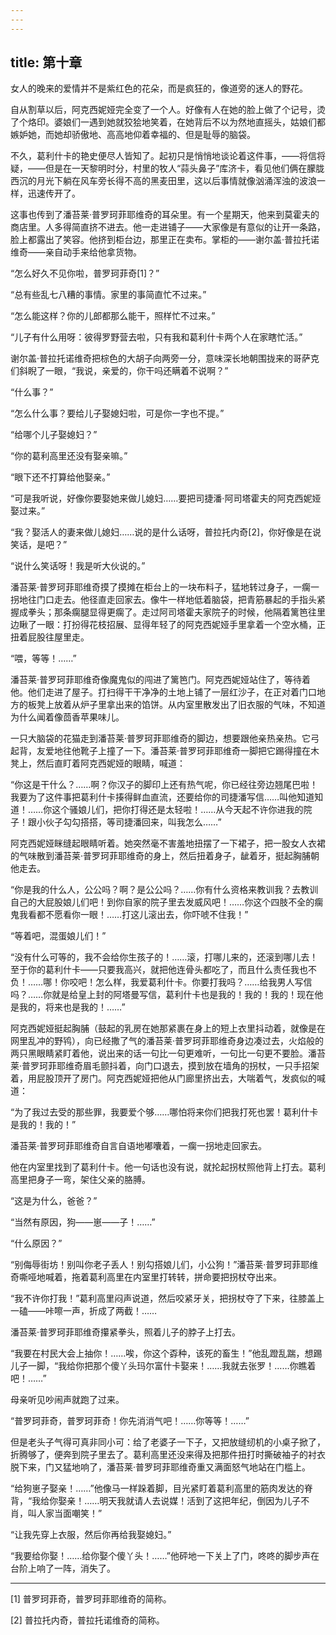 ```yaml
---
---
---
```

title: 第十章
---




女人的晚来的爱情并不是紫红色的花朵，而是疯狂的，像道旁的迷人的野花。

自从割草以后，阿克西妮娅完全变了一个人。好像有人在她的脸上做了个记号，烫了个烙印。婆娘们一遇到她就狡狯地笑着，在她背后不以为然地直摇头，姑娘们都嫉妒她，而她却骄傲地、高高地仰着幸福的、但是耻辱的脑袋。

不久，葛利什卡的艳史便尽人皆知了。起初只是悄悄地谈论着这件事，——将信将疑，——但是在一天黎明时分，村里的牧人“蒜头鼻子”库济卡，看见他们俩在朦胧西沉的月光下躺在风车旁长得不高的黑麦田里，这以后事情就像汹涌浑浊的波浪一样，迅速传开了。

这事也传到了潘苔莱·普罗珂菲耶维奇的耳朵里。有一个星期天，他来到莫霍夫的商店里。人多得简直挤不进去。他一走进铺子——大家像是有意似的让开一条路，脸上都露出了笑容。他挤到柜台边，那里正在卖布。掌柜的——谢尔盖·普拉托诺维奇——亲自动手来给他拿货物。

“怎么好久不见你啦，普罗珂菲奇[1]？”

“总有些乱七八糟的事情。家里的事简直忙不过来。”

“怎么能这样？你的儿郎都那么能干，照样忙不过来。”

“儿子有什么用呀：彼得罗野营去啦，只有我和葛利什卡两个人在家瞎忙活。”

谢尔盖·普拉托诺维奇把棕色的大胡子向两旁一分，意味深长地朝围拢来的哥萨克们斜睨了一眼，“我说，亲爱的，你干吗还瞒着不说啊？”

“什么事？”

“怎么什么事？要给儿子娶媳妇啦，可是你一字也不提。”

“给哪个儿子娶媳妇？”

“你的葛利高里还没有娶亲嘛。”

“眼下还不打算给他娶亲。”

“可是我听说，好像你要娶她来做儿媳妇……要把司捷潘·阿司塔霍夫的阿克西妮娅娶过来。”

“我？娶活人的妻来做儿媳妇……说的是什么话呀，普拉托内奇[2]，你好像是在说笑话，是吧？”

“说什么笑话呀！我是听大伙说的。”

潘苔莱·普罗珂菲耶维奇摸了摸摊在柜台上的一块布料子，猛地转过身子，一瘸一拐地往门口走去。他径直走回家去。像牛一样地低着脑袋，把青筋暴起的手指头紧握成拳头；那条瘸腿显得更瘸了。走过阿司塔霍夫家院子的时候，他隔着篱笆往里边瞅了一眼：打扮得花枝招展、显得年轻了的阿克西妮娅手里拿着一个空水桶，正扭着屁股往屋里走。

“喂，等等！……”

潘苔莱·普罗珂菲耶维奇像魔鬼似的闯进了篱笆门。阿克西妮娅站住了，等待着他。他们走进了屋子。打扫得干干净净的土地上铺了一层红沙子，在正对着门口地方的板凳上放着从炉子里拿出来的馅饼。从内室里散发出了旧衣服的气味，不知道为什么闻着像茴香苹果味儿。

一只大脑袋的花猫走到潘苔莱·普罗珂菲耶维奇的脚边，想要跟他亲热亲热。它弓起背，友爱地往他靴子上撞了一下。潘苔莱·普罗珂菲耶维奇一脚把它踢得撞在木凳上，然后直盯着阿克西妮娅的眼睛，喊道：

“你这是干什么？……啊？你汉子的脚印上还有热气呢，你已经往旁边翘尾巴啦！我要为了这件事把葛利什卡揍得鲜血直流，还要给你的司捷潘写信……叫他知道知道！……你这个骚娘儿们，把你打得还是太轻啦！……从今天起不许你进我的院子！跟小伙子勾勾搭搭，等司捷潘回来，叫我怎么……”

阿克西妮娅眯缝起眼睛听着。她突然毫不害羞地扭摆了一下裙子，把一股女人衣裙的气味散到潘苔莱·普罗珂菲耶维奇的身上，然后扭着身子，龇着牙，挺起胸脯朝他走去。

“你是我的什么人，公公吗？啊？是公公吗？……你有什么资格来教训我？去教训自己的大屁股娘儿们吧！到你自家的院子里去发威风吧！……你这个四肢不全的瘸鬼我看都不愿看你一眼！……打这儿滚出去，你吓唬不住我！”

“等着吧，混蛋娘儿们！”

“没有什么可等的，我不会给你生孩子的！……滚，打哪儿来的，还滚到哪儿去！至于你的葛利什卡——只要我高兴，就把他连骨头都吃了，而且什么责任我也不负！……哪！你咬吧！怎么样，我爱葛利什卡。你要打我吗？……给我男人写信吗？……你就是给皇上封的阿塔曼写信，葛利什卡也是我的！我的！我的！现在他是我的，将来也是我的！……”

阿克西妮娅挺起胸脯（鼓起的乳房在她那紧裹在身上的短上衣里抖动着，就像是在网里乱冲的野鸨），向已经撒了气的潘苔莱·普罗珂菲耶维奇身边凑过去，火焰般的两只黑眼睛紧盯着他，说出来的话一句比一句更难听，一句比一句更不要脸。潘苔莱·普罗珂菲耶维奇眉毛颤抖着，向门口退去，摸到放在墙角的拐杖，一只手招架着，用屁股顶开了房门。阿克西妮娅把他从门廊里挤出去，大喘着气，发疯似的喊道：

“为了我过去受的那些罪，我要爱个够……哪怕将来你们把我打死也罢！葛利什卡是我的！我的！”

潘苔莱·普罗珂菲耶维奇自言自语地嘟囔着，一瘸一拐地走回家去。

他在内室里找到了葛利什卡。他一句话也没有说，就抡起拐杖照他背上打去。葛利高里把身子一弯，架住父亲的胳膊。

“这是为什么，爸爸？”

“当然有原因，狗——崽——子！……”

“什么原因？”

“别侮辱街坊！别叫你老子丢人！别勾搭娘儿们，小公狗！”潘苔莱·普罗珂菲耶维奇嘶哑地喊着，拖着葛利高里在内室里打转转，拼命要把拐杖夺出来。

“我不许你打我！”葛利高里闷声说道，然后咬紧牙关，把拐杖夺了下来，往膝盖上一磕——咔嚓一声，折成了两截！……

潘苔莱·普罗珂菲耶维奇攥紧拳头，照着儿子的脖子上打去。

“我要在村民大会上抽你！……唉，你这个孬种，该死的畜生！”他乱蹬乱踹，想踢儿子一脚，“我给你把那个傻丫头玛尔富什卡娶来！……我就去张罗！……你瞧着吧！……”

母亲听见吵闹声就跑了过来。

“普罗珂菲奇，普罗珂菲奇！你先消消气吧！……你等等！……”

但是老头子气得可真非同小可：给了老婆子一下子，又把放缝纫机的小桌子掀了，折腾够了，便奔到院子里去了。葛利高里还没来得及把那件扭打时撕破袖子的衬衣脱下来，门又猛地响了，潘苔莱·普罗珂菲耶维奇重又满面怒气地站在门槛上。

“给狗崽子娶亲！……”他像马一样跺着脚，目光紧盯着葛利高里的筋肉发达的脊背，“我给你娶亲！……明天我就请人去说媒！活到了这把年纪，倒因为儿子不肖，叫人家当面嘲笑！”

“让我先穿上衣服，然后你再给我娶媳妇。”

“我要给你娶！……给你娶个傻丫头！……”他砰地一下关上了门，咚咚的脚步声在台阶上响了一阵，消失了。



* * *



[1] 普罗珂菲奇，普罗珂菲耶维奇的简称。

[2] 普拉托内奇，普拉托诺维奇的简称。